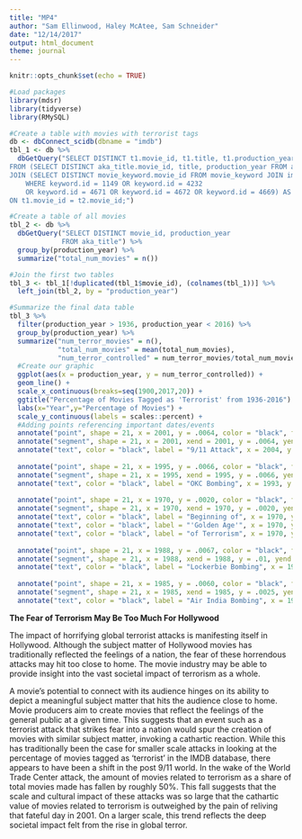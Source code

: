 ```yaml
---
title: "MP4"
author: "Sam Ellinwood, Haley McAtee, Sam Schneider"
date: "12/14/2017"
output: html_document
theme: journal
---
```


```r
knitr::opts_chunk$set(echo = TRUE)
```

```r
#Load packages
library(mdsr)
library(tidyverse)
library(RMySQL)
```

```r
#Create a table with movies with terrorist tags
db <- dbConnect_scidb(dbname = "imdb")
tbl_1 <- db %>%
  dbGetQuery("SELECT DISTINCT t1.movie_id, t1.title, t1.production_year, t2.movie_id
FROM (SELECT DISTINCT aka_title.movie_id, title, production_year FROM aka_title) AS t1
JOIN (SELECT DISTINCT movie_keyword.movie_id FROM movie_keyword JOIN imdb.keyword ON keyword.id = movie_keyword.keyword_id 
	WHERE keyword.id = 1149 OR keyword.id = 4232
	OR keyword.id = 4671 OR keyword.id = 4672 OR keyword.id = 4669) AS t2
ON t1.movie_id = t2.movie_id;")
```

```r
#Create a table of all movies
tbl_2 <- db %>%
  dbGetQuery("SELECT DISTINCT movie_id, production_year
             FROM aka_title") %>%
  group_by(production_year) %>%
  summarize("total_num_movies" = n())
```

```r
#Join the first two tables
tbl_3 <- tbl_1[!duplicated(tbl_1$movie_id), (colnames(tbl_1))] %>%
  left_join(tbl_2, by = "production_year")
```


```r
#Summarize the final data table
tbl_3 %>%
  filter(production_year > 1936, production_year < 2016) %>%
  group_by(production_year) %>%
  summarize("num_terror_movies" = n(),
            "total_num_movies" = mean(total_num_movies),
            "num_terror_controlled" = num_terror_movies/total_num_movies)  %>%
  #Create our graphic
  ggplot(aes(x = production_year, y = num_terror_controlled)) + 
  geom_line() +
  scale_x_continuous(breaks=seq(1900,2017,20)) +
  ggtitle("Percentage of Movies Tagged as 'Terrorist' from 1936-2016") +
  labs(x="Year",y="Percentage of Movies") +
  scale_y_continuous(labels = scales::percent) +
  #Adding points referencing important dates/events
  annotate("point", shape = 21, x = 2001, y = .0064, color = "black", fill = "red", size = 2) +
  annotate("segment", shape = 21, x = 2001, xend = 2001, y = .0064, yend = .0033, color = "red") +
  annotate("text", color = "black", label = "9/11 Attack", x = 2004, y = .003) +
  
  annotate("point", shape = 21, x = 1995, y = .0066, color = "black", fill = "red", size = 2) +
  annotate("segment", shape = 21, x = 1995, xend = 1995, y = .0066, yend = .0041, color = "red") +
  annotate("text", color = "black", label = "OKC Bombing", x = 1993, y = .0038) +
  
  annotate("point", shape = 21, x = 1970, y = .0020, color = "black", fill = "red", size = 2) +
  annotate("segment", shape = 21, x = 1970, xend = 1970, y = .0020, yend = .0068, color = "red") +
  annotate("text", color = "black", label = "Beginning of", x = 1970, y = .0088) +
  annotate("text", color = "black", label = "'Golden Age'", x = 1970, y = .008) +
  annotate("text", color = "black", label = "of Terrorism", x = 1970, y = .0072) +
  
  annotate("point", shape = 21, x = 1988, y = .0067, color = "black", fill = "red", size = 2) +
  annotate("segment", shape = 21, x = 1988, xend = 1988, y = .01, yend = .0067, color = "red") +
  annotate("text", color = "black", label = "Lockerbie Bombing", x = 1986, y = .0103) +
  
  annotate("point", shape = 21, x = 1985, y = .0060, color = "black", fill = "red", size = 2) +
  annotate("segment", shape = 21, x = 1985, xend = 1985, y = .0025, yend = .0060, color = "red") +
  annotate("text", color = "black", label = "Air India Bombing", x = 1990, y = .0023) 
```


**The Fear of Terrorism May Be Too Much For Hollywood **

The impact of horrifying global terrorist attacks is manifesting itself in Hollywood. Although the subject matter of Hollywood movies has traditionally reflected the feelings of a nation, the fear of these horrendous attacks may hit too close to home. The movie industry may be able to provide insight into the vast societal impact of terrorism as a whole.  

A movie's potential to connect with its audience hinges on its ability to depict a meaningful subject matter that hits the audience close to home. Movie producers aim to create movies that reflect the feelings of the general public at a given time. This suggests that an event such as a terrorist attack that strikes fear into a nation would spur the creation of movies with similar subject matter, invoking a cathartic reaction. While this has traditionally been the case for smaller scale attacks in looking at the percentage of movies tagged as 'terrorist' in the IMDB database, there appears to have been a shift in the post 9/11 world. In the wake of the World Trade Center attack, the amount of movies related to terrorism as a share of total movies made has fallen by roughly 50%. This fall suggests that the scale and cultural impact of these attacks was so large that the cathartic value of movies related to terrorism is outweighed by the pain of reliving that fateful day in 2001. On a larger scale, this trend reflects the deep societal impact felt from the rise in global terror. 

